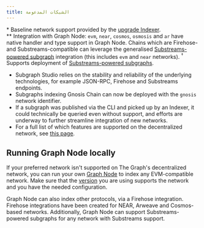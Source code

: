 ```yaml
---
title: الشبكات المدعومة
---
```




<SupportedNetworksTable networks={props.networks} />

\* Baseline network support provided by the [upgrade Indexer](https://thegraph.com/blog/upgrade-indexer/).  
\*\* Integration with Graph Node: `evm`, `near`, `cosmos`, `osmosis` and `ar` have native handler and type support in Graph Node. Chains which are Firehose- and Substreams-compatible can leverage the generalised [Substreams-powered subgraph](/cookbook/substreams-powered-subgraphs) integration (this includes `evm` and `near` networks). &#8288;<sup>†</sup> Supports deployment of [Substreams-powered subgraphs](/cookbook/substreams-powered-subgraphs).

- Subgraph Studio relies on the stability and reliability of the underlying technologies, for example JSON-RPC, Firehose and Substreams endpoints.
- Subgraphs indexing Gnosis Chain can now be deployed with the `gnosis` network identifier.
- If a subgraph was published via the CLI and picked up by an Indexer, it could technically be queried even without support, and efforts are underway to further streamline integration of new networks.
- For a full list of which features are supported on the decentralized network, see [this page](https://github.com/graphprotocol/indexer/blob/main/docs/feature-support-matrix.md).

## Running Graph Node locally

If your preferred network isn't supported on The Graph's decentralized network, you can run your own [Graph Node](https://github.com/graphprotocol/graph-node) to index any EVM-compatible network. Make sure that the [version](https://github.com/graphprotocol/graph-node/releases) you are using supports the network and you have the needed configuration.

Graph Node can also index other protocols, via a Firehose integration. Firehose integrations have been created for NEAR, Arweave and Cosmos-based networks. Additionally, Graph Node can support Substreams-powered subgraphs for any network with Substreams support.
